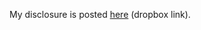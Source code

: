 My disclosure is posted [[http://dl.dropbox.com/u/1816420/Naila%27s%20Discosure.htm|here]] (dropbox link).